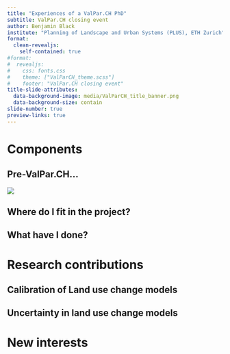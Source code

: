 ```yaml
---
title: "Experiences of a ValPar.CH PhD"
subtitle: ValPar.CH closing event
author: Benjamin Black
institute: "Planning of Landscape and Urban Systems (PLUS), ETH Zurich"
format:
  clean-revealjs:
    self-contained: true
#format: 
#  revealjs:
#    css: fonts.css
#    theme: ["ValParCH_theme.scss"]
#    footer: "ValPar.CH closing event"
title-slide-attributes:
  data-background-image: media/ValParCH_title_banner.png
  data-background-size: contain
slide-number: true
preview-links: true
---
```


# Components {background-color="#678420"}

## Pre-ValPar.CH...

![](media/EVP.jpeg){fig-align="center"}

## Where do I fit in the project?

## What have I done?

# Research contributions

## Calibration of Land use change models

## Uncertainty in land use change models

# New interests
